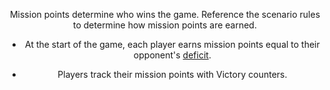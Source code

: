 <Header title="mission points"/>

Mission points determine who wins the game. Reference the scenario rules to
determine how mission points are earned.

* At the start of the game, each player earns mission points equal to their
opponent's [deficit](/article/Deficit).

* Players track their mission points with Victory counters.